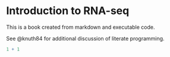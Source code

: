# Introduction to RNA-seq

This is a book created from markdown and executable code.

See @knuth84 for additional discussion of literate programming.

```r
1 + 1
```
